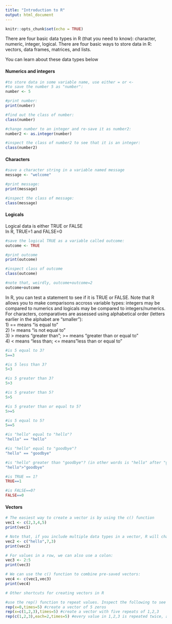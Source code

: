```yaml
---
title: "Introduction to R"
output: html_document
---
```


```r
knitr::opts_chunk$set(echo = TRUE)
```

There are four basic data types in R (that you need to know): character, numeric, integer, logical.
There are four basic ways to store data in R: vectors, data frames, matrices, and lists.

You can learn about these data types below    

#### Numerics and integers  

```r
#to store data in some variable name, use either = or <-
#to save the number 5 as "number":
number <- 5

#print number:
print(number)  

#find out the class of number:
class(number)

#change number to an integer and re-save it as number2:
number2 <- as.integer(number)

#inspect the class of number2 to see that it is an integer:
class(number2)
```
    
#### Characters  

```r
#save a character string in a variable named message
message <- "welcome"

#print message:
print(message)

#inspect the class of message:
class(message)
```

  
#### Logicals   
Logical data is either TRUE or FALSE  
In R, TRUE=1 and FALSE=0   
```r
#save the logical TRUE as a variable called outcome:  
outcome <- TRUE  

#print outcome
print(outcome)

#inspect class of outcome
class(outcome)

#note that, weirdly, outcome+outcome=2  
outcome+outcome
```
  
In R, you can test a statement to see if it is TRUE or FALSE. Note that R allows you to make comparisons accross variable types: integers may be compared to numerics and logicals may be compared to integers/numerics. For characters, comparatives are assessed using alphabetical order (letters earlier in the alphabet are "smaller"):    
  1) == means "is equal to"  
  2) != means "is not equal to"  
  3) > means "greater than"; >= means "greater than or equal to"  
  4) < means "less than; <= means "less than or equal to"  
  
```r
#is 5 equal to 3?
5==3

#is 5 less than 3?
5<3

#is 5 greater than 3?
5>3

#is 5 greater than 5?
5>5

#is 5 greater than or equal to 5?
5>=5

#is 5 equal to 5?
5==5

#is "hello" equal to "hello"?
"hello" == "hello"

#is "hello" equal to "goodbye"?
"hello" == "goodbye"

#is "hello" greater than "goodbye"? (in other words is "hello" after "goodbye" alphabetically?)
"hello">"goodbye"  

#is TRUE == 1?
TRUE==1

#is FALSE==0?
FALSE==0
```
  
#### Vectors  
```r
# The easiest way to create a vector is by using the c() function
vec1 <- c(2,3,4,5)
print(vec1)

# Note that, if you include multiple data types in a vector, R will change all values to the same data type
vec2 <- c("hello",7,3)
print(vec2)

# For values in a row, we can also use a colon:
vec3 <- 2:5
print(vec3)

# We can use the c() function to combine pre-saved vectors:
vec4 <- c(vec1,vec3)
print(vec4)

# Other shortcuts for creating vectors in R   

#use the rep() function to repeat values. Inspect the following to see how it works!
rep(x=0,times=5) #create a vector of 5 zeros
rep(x=c(1,2,3),times=5) #create a vector with five repeats of 1,2,3
rep(c(1,2,3),each=2,times=5) #every value in 1,2,3 is repeated twice, and then that sequence is repeated 5 times

```

